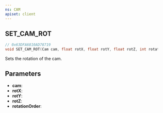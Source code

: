 ```yaml
---
ns: CAM
apiset: client
---
```

## SET_CAM_ROT

```c
// 0x63DFA6810AD78719
void SET_CAM_ROT(Cam cam, float rotX, float rotY, float rotZ, int rotationOrder);
```

Sets the rotation of the cam.

## Parameters
* **cam**:
* **rotX**:
* **rotY**:
* **rotZ**:
* **rotationOrder**:
